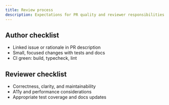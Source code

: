 ```yaml
---
title: Review process
description: Expectations for PR quality and reviewer responsibilities.
---
```


## Author checklist

- Linked issue or rationale in PR description
- Small, focused changes with tests and docs
- CI green: build, typecheck, lint

## Reviewer checklist

- Correctness, clarity, and maintainability
- A11y and performance considerations
- Appropriate test coverage and docs updates



